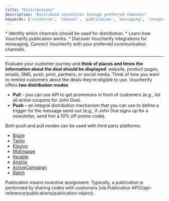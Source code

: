 ```yaml
---
title: "Distributions"
description: "Distribute incentives through preferred channels"
keywords: ['incentive', 'channel', 'publication', 'messaging', 'integration']
---
```


<Note>
  * Identify which channels should be used for distribution.
  * Learn how Voucherify publication works.
  * Discover Voucherify integrations for messaging.
</Note>

<Check>
  Connect Voucherify with your preferred communication channels.
</Check>

***

Evaluate your customer journey and **think of places and times the information about the deal should be displayed**: website, product pages, emails, SMS, push, print, partners, or social media. Think of how you want to remind customers about the deals they’re eligible to use. Voucherify offers **two distribution modes**

* **Pull** – you can use API to get promotions in front of customers (e.g., list all active coupons for John Doe).
* **Push** – an integral distribution mechanism that you can use to define a trigger for the message send-out (e.g., if John Doe signs up for a newsletter, send him a 10% off promo code).

Both push and pull modes can be used with third party platforms:

* [Braze](https://support.voucherify.io/article/588-braze-integration "Voucherify and Braze integration article")
* [Twilio](https://support.voucherify.io/article/110-twilio "Voucherify and Twilio integration article")
* [Klaviyo](https://support.voucherify.io/article/598-klaviyo-integration "Voucherify and Klaviyo integration article")
* [MoEngage](https://support.voucherify.io/article/596-moengage-integration "Voucherify and MoEngage integration article")
* [Iterable](https://support.voucherify.io/article/594-iterable-integration "Voucherify and Iterable integration article")
* [Airship](https://support.voucherify.io/article/617-airship-integration "Voucherify and Airship integration article")
* [ActiveCampaign](https://support.voucherify.io/article/165-activecampaign "Voucherify and ActiveCampaign integration article")
* [Batch](https://support.voucherify.io/article/614-batch-integration "Voucherify and Batch integration article")

<Note>
  Publication means incentive assignment. Typically, a publication is performed by sharing codes with customers [via Publication API](/api-reference/publications/publication-object).
</Note>
